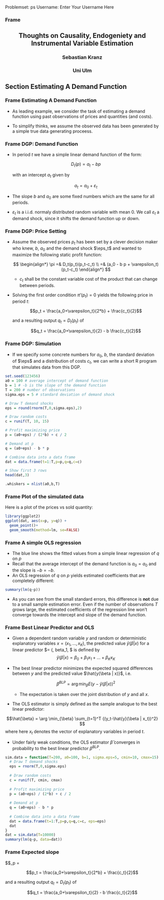 Problemset: ps
Username: Enter Your Username Here








### Frame 
<center>
<h2> Thoughts on Causality, Endogeniety and Instrumental Variable Estimation </h2>

<h3> Sebastian Kranz </h3>
<h3> Uni Ulm</h3>
</center>


## Section Estimating A Demand Function

### Frame Estimating A Demand Function

+ As leading example, we consider the task of estimating a demand function using past observations of prices and quantities (and costs).

+ To simplify thinks, we assume the observed data has been generated by a simple true data generating proceess.


### Frame DGP: Demand Function

+ In period $t$ we have a simple linear demand function of the form:

  $$D_t(p) = a_t - b p$$

  with an intercept $a_t$ given by
  
  $$a_t = a_0 + \varepsilon_t$$
  
+ The slope $b$ and $a_0$ are some fixed numbers which are the same for all periods.

+ $\varepsilon_t$ is a i.i.d. normaly distributed random variable with mean 0. We call $\varepsilon_t$ a demand shock, since it shifts the demand function up or down.


### Frame DGP: Price Setting

+ Assume the observed prices $p_t$ has been set by a clever decision maker who knew, $b$, $a_0$ and the demand shock $\eps_t$ and wanted to maximize the following static profit function:

  $$
  \begin{align*}
  \pi =& D_t(p_t)(p_t-c_t) \\
     =& (a_0 - b p + \varepsilon_t)(p_t-c_t)
  \end{align*}
  $$

  + $c_t$ shall be the constant variable cost of the product that can change between periods.
  
+ Solving the first order condition $\pi'(p_t) = 0$ yields the following price in period $t$:

  $$p_t = \frac{a_0+\varepsilon_t}{2*b} + \frac{c_t}{2}$$
  
  and a resulting output $q_t = D_t(p_t)$ of

  $$q_t = \frac{a_0+\varepsilon_t}{2} - b \frac{c_t}{2}$$


### Frame DGP: Simulation

+ If we specify some concrete numbers for $a_0$, $b$, the standard deviation of $\eps$ and a distribution of costs $c_t$, we can write a short R program that simulates data from this DGP.

```r
set.seed(123456)
a0 = 100 # average intercept of demand function
b = 1 # -b is the slope of the demand function
T = 200 # number of observations
sigma.eps = 5 # standard deviation of demand shock

# Draw T demand shocks
eps = round(rnorm(T,0,sigma.eps),2)

# Draw random costs
c = runif(T, 10, 15)

# Profit maximizing price
p = (a0+eps) / (2*b) + c / 2

# Demand at p
q = (a0+eps) - b * p

# Combine data into a data frame
dat = data.frame(t=1:T,p=p,q=q,c=c)

# Show first 3 rows
head(dat,3)
```
```r
.whiskers = nlist(a0,b,T)
```



### Frame Plot of the simulated data
Here is a plot of the prices vs sold quantity:
```r
library(ggplot2)
ggplot(dat, aes(x=p, y=q)) + 
  geom_point()+
  geom_smooth(method=lm, se=FALSE)
```


### Frame A simple OLS regression
+ The blue line shows the fitted values from a simple linear regression of $q$ on $p$
+ Recall that the average intercept of the demand function is $a_0 = {{a_0}}$ and the slope is $-b = {{-b}}$.
+ An OLS regression of $q$ on $p$ yields estimated coefficients that are completely different:
```r
summary(lm(q~p))
```
+ As you can see from the small standard errors, this difference is **not** due to a small sample estimation error. Even if the number of observations $T$ grows large, the estimated coefficients of the regression line won't converge towards the intercept and slope of the demand function.


### Frame Best Linear Predictor and OLS

+ Given a dependent random variable $y$ and random or deterministic explanatory variables $x=(x_1,...,x_K)$, the predicted value $\hat{y}(\beta | x)$ for a linear predictor $\beta = (\beta0, beta_1, $ is defined by
$$\hat{y}(\beta | x) = \beta_0 + \beta_1 x_1 + ... + \beta_K x_K$$

+ The best linear predictor minimizes the expected squared differences between $y$ and the predicted value $\hat{y(\beta | x)}$, i.e.

  $$\beta^{BLP} = \arg \min_{\beta} E (y-\hat{y}(\beta | x))^2 $$

  + The expectation is taken over the joint distribution of $y$ and all $x$.

+ The OLS estimator is simply defined as the sample analogue to the best linear predictor:

$$\hat{\beta} = \arg \min_{\beta} \sum_{t=1}^T {(y_t-\hat{y}(\beta | x_t))^2} $$
  where here $x_t$ denotes the vector of explanatory variables in period $t$.

+ Under fairly weak conditions, the OLS estimator $\hat{\beta}$ converges in probability to the best linear predictor $\beta^{BLP}$.

```r
sim.data = function(T=200, a0=100, b=1, sigma.eps=5, cmin=10, cmax=15) {
  # Draw T demand shocks
  eps = rnorm(T,0,sigma.eps)
  
  # Draw random costs
  c = runif(T, cmin, cmax)
  
  # Profit maximizing price
  p = (a0+eps) / (2*b) + c / 2
  
  # Demand at p
  q = (a0+eps) - b * p
  
  # Combine data into a data frame
  dat = data.frame(t=1:T,p=p,q=q,c=c, eps=eps)
  dat
}
dat = sim.data(T=10000)
summary(lm(q~p, data=dat))
```


### Frame Expected slope
  $$\Delta_p = \frac{\Delta_{\varepsilon} + b \Delta_{c} }{2b}

  $$p_t = \frac{a_0+\varepsilon_t}{2*b} + \frac{c_t}{2}$$
  
  and a resulting output $q_t = D_t(p_t)$ of

  $$q_t = \frac{a_0+\varepsilon_t}{2} - b \frac{c_t}{2}$$





